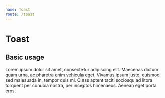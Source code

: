 ```yaml
---
name: Toast
route: /toast
---
```



# Toast

## Basic usage

<Playground>
    <Toast variant="info">
        Lorem ipsum dolor sit amet, consectetur adipiscing elit. Maecenas dictum
        quam urna, ac pharetra enim vehicula eget. Vivamus ipsum justo, euismod
        sed malesuada in, tempor quis mi. Class aptent taciti sociosqu ad litora
        torquent per conubia nostra, per inceptos himenaeos. Aenean eget porta
        eros.
    </Toast>
</Playground>

<Props of={Toast} />
